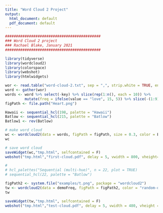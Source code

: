 ```yaml
---
title: "Word Cloud 2 Project"
output:
  html_document: default
  pdf_document: default
---
```


```r
############################################
### Word Cloud 2 project
### Rachael Blake, January 2021
############################################
```

```r
library(tidyverse)
library(wordcloud2)
library(colorspace)
library(webshot)
library(htmlwidgets)
```

```r
wor <- read.table("word-cloud-2.txt", sep = ",", strip.white = TRUE, encoding = )
word <- gather(wor)
words <- word %>% select(-key) %>% slice(rep(1:n(), each = 10)) %>% 
         mutate(freq = ifelse(value == "love", 15, 5)) %>% slice(-(1:9))
figPath <- file.path("Heart.png")

Hawaii <- sequential_hcl(198, palette = "Hawaii")  
Batlow <- sequential_hcl(215, palette = "Batlow")  
Batlow1 <- rev(Batlow)
```

```r
# make word cloud
wc <- wordcloud2(data = words, figPath = figPath, size = 0.3, color = Batlow1, shuffle = FALSE)
wc
```

```r
# save word cloud
saveWidget(wc,"tmp.html", selfcontained = F)
webshot("tmp.html","first-cloud.pdf", delay = 5, vwidth = 800, vheight=800)
```

```r
#
# hcl_palettes("Sequential (multi-hue)", n = 22, plot = TRUE)
# sequential_hcl(22, palette = "Batlow")  

figPath2 <- system.file("examples/t.png", package = "wordcloud2")
tw <- wordcloud2(data = demoFreq, figPath = figPath2, color = "random-dark", shuffle = FALSE)
tw
```

```r
saveWidget(tw,"tmp.html", selfcontained = F)
webshot("tmp.html","test-cloud.pdf", delay = 5, vwidth = 480, vheight = 480)
```

